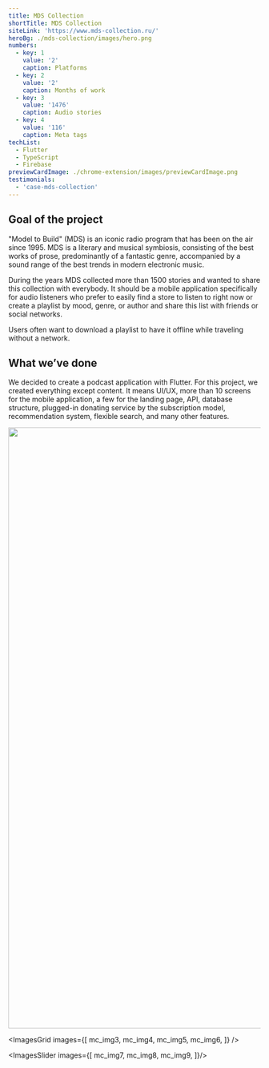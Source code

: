 ```yaml
---
title: MDS Collection
shortTitle: MDS Collection
siteLink: 'https://www.mds-collection.ru/'
heroBg: ./mds-collection/images/hero.png
numbers:
  - key: 1
    value: '2'
    caption: Platforms
  - key: 2
    value: '2'
    caption: Months of work
  - key: 3
    value: '1476'
    caption: Audio stories
  - key: 4
    value: '116'
    caption: Meta tags
techList:
  - Flutter
  - TypeScript
  - Firebase
previewCardImage: ./chrome-extension/images/previewCardImage.png
testimonials:
  - 'case-mds-collection'
---
```



## <Highlight>Goal</Highlight> of the project

"Model to Build" (MDS) is an iconic radio program that has been on the air since 1995. MDS is a literary and musical symbiosis, consisting of the best works of prose, predominantly of a fantastic genre, accompanied by a sound range of the best trends in modern electronic music.

During the years MDS collected more than 1500 stories and wanted to share this collection with everybody.
It should be a mobile application specifically for audio listeners who prefer to easily find a store to listen to right now or create a playlist by mood, genre, or author and share this list with friends or social networks.

Users often want to download a playlist to have it offline while traveling without a network.

## What we’ve done

We decided to create a podcast application with Flutter. For this project, we created everything except content. It means UI/UX, more than 10 screens for the mobile application, a few for the landing page, API, database structure, plugged-in donating service by the subscription model, recommendation system, flexible search, and many other features.

<ExpandedImage
  src={mc_expanded}
/>

<img width="1200" src="./mds-collection/images/2.jpg"/>

<ImagesGrid
  images={[
    mc_img3,
    mc_img4,
    mc_img5,
    mc_img6,
  ]}
/>

<ImagesSlider images={[
  mc_img7,
  mc_img8,
  mc_img9,
]}/>


